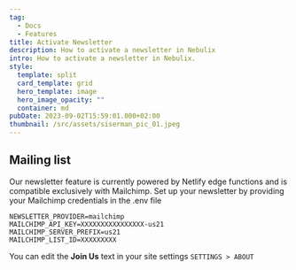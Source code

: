 ```yaml
---
tag:
  - Docs
  - Features
title: Activate Newsletter
description: How to activate a newsletter in Nebulix
intro: How to activate a newsletter in Nebulix.
style:
  template: split
  card_template: grid
  hero_template: image
  hero_image_opacity: ""
  container: md
pubDate: 2023-09-02T15:59:01.000+02:00
thumbnail: /src/assets/siserman_pic_01.jpeg
---
```

## Mailing list

Our newsletter feature is currently powered by Netlify edge functions and is compatible exclusively with Mailchimp. Set up your newsletter by providing your Mailchimp credentials in the .env file

```.env
NEWSLETTER_PROVIDER=mailchimp
MAILCHIMP_API_KEY=XXXXXXXXXXXXXXXX-us21
MAILCHIMP_SERVER_PREFIX=us21	
MAILCHIMP_LIST_ID=XXXXXXXXX
```

You can edit the **Join Us** text in your site settings `SETTINGS > ABOUT`
